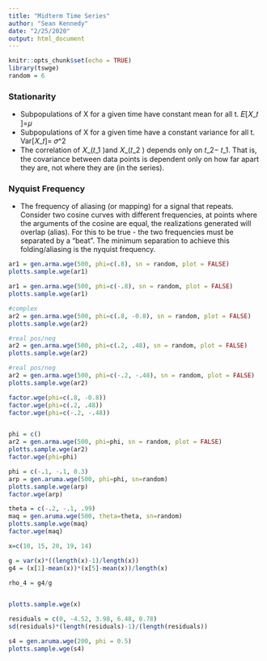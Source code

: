 ```yaml
---
title: "Midterm Time Series"
author: "Sean Kennedy"
date: "2/25/2020"
output: html_document
---
```


```r
knitr::opts_chunk$set(echo = TRUE)
library(tswge)
random = 6
```

### Stationarity 

- Subpopulations of X for a given time have constant mean for all t.
			 𝐸[𝑋_𝑡 ]=𝜇
- Subpopulations of X for a given time have a constant variance for all t. 
			 Var[𝑋_𝑡]= 𝜎^2 
- The correlation of 𝑋_(𝑡_1 )and 𝑋_(𝑡_2 ) depends only on 𝑡_2− 𝑡_1. That is, the covariance between data points is  dependent only on how far apart they are, not where they are (in the series). 



### Nyquist Frequency

- The frequency of aliasing (or mapping) for a signal that repeats. Consider two cosine curves with different frequencies, at points where the arguments of the cosine are equal, the realizations generated will overlap (alias). For this to be true - the two frequencies must be separated by a "beat". The minimum separation to achieve this folding/aliasing is the nyquist frequency. 

```r
ar1 = gen.arma.wge(500, phi=c(.8), sn = random, plot = FALSE)
plotts.sample.wge(ar1)

ar1 = gen.arma.wge(500, phi=c(-.8), sn = random, plot = FALSE)
plotts.sample.wge(ar1)

```

```r
#complex
ar2 = gen.arma.wge(500, phi=c(.8, -0.8), sn = random, plot = FALSE)
plotts.sample.wge(ar2)

#real pos/neg
ar2 = gen.arma.wge(500, phi=c(.2, .48), sn = random, plot = FALSE)
plotts.sample.wge(ar2)

#real pos/neg
ar2 = gen.arma.wge(500, phi=c(-.2, -.48), sn = random, plot = FALSE)
plotts.sample.wge(ar2)

factor.wge(phi=c(.8, -0.8))
factor.wge(phi=c(.2, .48))
factor.wge(phi=c(-.2, -.48))


phi = c()
ar2 = gen.arma.wge(500, phi=phi, sn = random, plot = FALSE)
plotts.sample.wge(ar2)
factor.wge(phi=phi)

```

```r

phi = c(-.1, -.1, 0.3)
arp = gen.aruma.wge(500, phi=phi, sn=random)
plotts.sample.wge(arp)
factor.wge(arp)


```

```r

theta = c(-.2, -.1, .99)
maq = gen.aruma.wge(500, theta=theta, sn=random)
plotts.sample.wge(maq)
factor.wge(maq)


```

```r

x=c(10, 15, 20, 19, 14)

g = var(x)*((length(x)-1)/length(x))
g4 = (x[1]-mean(x))*(x[5]-mean(x))/length(x)

rho_4 = g4/g


plotts.sample.wge(x)

```
```r
residuals = c(0, -4.52, 3.98, 6.48, 0.78)
sd(residuals)*(length(residuals)-1)/(length(residuals))
```


```r

s4 = gen.aruma.wge(200, phi = 0.5)
plotts.sample.wge(s4)
```

